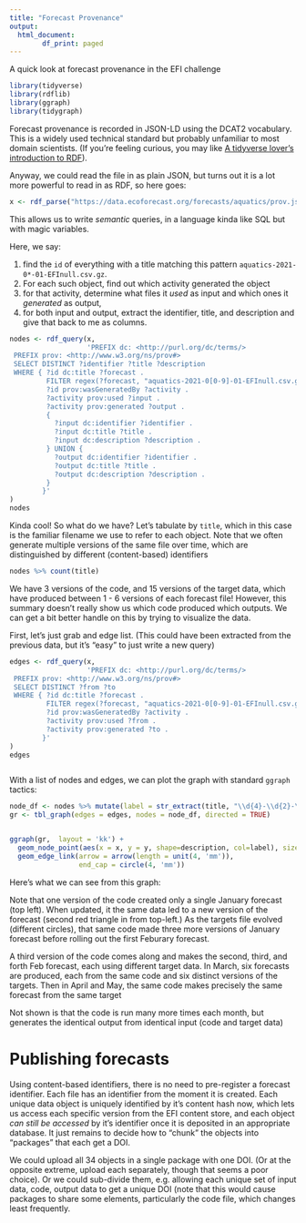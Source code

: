 ```yaml
---
title: "Forecast Provenance"
output: 
  html_document:
        df_print: paged
---
```

  
  A quick look at forecast provenance in the EFI challenge


```r
library(tidyverse)
library(rdflib)
library(ggraph)
library(tidygraph)
```

Forecast provenance is recorded in JSON-LD using the DCAT2 vocabulary. This is a widely used technical standard but probably unfamiliar to most domain scientists. (If you're feeling curious, you may like [A tidyverse lover's introduction to RDF](https://cran.r-project.org/web/packages/rdflib/vignettes/rdf_intro.html)).

Anyway, we could read the file in as plain JSON, but turns out it is a lot more powerful to read in as RDF, so here goes:
  
  
```r
x <- rdf_parse("https://data.ecoforecast.org/forecasts/aquatics/prov.json")
```

This allows us to write _semantic_ queries, in a language kinda like SQL but with magic variables.

Here, we say: 
  
1. find the `id` of everything with a title matching this pattern `aquatics-2021-0*-01-EFInull.csv.gz`.
2. For each such object, find out which activity generated the object
3. for that activity, determine what files it _used_ as input and which ones it _generated_ as output,
4. for both input and output, extract the identifier, title, and description and give that back to me as columns.

```r
nodes <- rdf_query(x,
                   'PREFIX dc: <http://purl.org/dc/terms/> 
 PREFIX prov: <http://www.w3.org/ns/prov#>
 SELECT DISTINCT ?identifier ?title ?description
 WHERE { ?id dc:title ?forecast . 
         FILTER regex(?forecast, "aquatics-2021-0[0-9]-01-EFInull.csv.gz") .
         ?id prov:wasGeneratedBy ?activity .
         ?activity prov:used ?input .
         ?activity prov:generated ?output .
         { 
           ?input dc:identifier ?identifier .
           ?input dc:title ?title .
           ?input dc:description ?description .
         } UNION { 
           ?output dc:identifier ?identifier .
           ?output dc:title ?title .
           ?output dc:description ?description .
         }
        }'
)
nodes
```

Kinda cool!  So what do we have?  Let's tabulate by `title`, which in this case is the familiar filename we use to refer to each object.  Note that we often generate multiple versions of the same file over time, which are distinguished by different (content-based) identifiers

```r
nodes %>% count(title)
```

We have 3 versions of the code, and 15 versions of the target data, which have produced between 1 - 6 versions of each forecast file!  However, this summary doesn't really show us which code produced which outputs.  We can get a bit better handle on this by trying to visualize the data.

First, let's just grab and edge list.  (This could have been extracted from the previous data, but it's "easy" to just write a new query)


```r
edges <- rdf_query(x,
                   'PREFIX dc: <http://purl.org/dc/terms/> 
 PREFIX prov: <http://www.w3.org/ns/prov#>
 SELECT DISTINCT ?from ?to
 WHERE { ?id dc:title ?forecast . 
         FILTER regex(?forecast, "aquatics-2021-0[0-9]-01-EFInull.csv.gz") .
         ?id prov:wasGeneratedBy ?activity .
         ?activity prov:used ?from .
         ?activity prov:generated ?to .
        }'
)
edges



```

With a list of nodes and edges, we can plot the graph with standard `ggraph` tactics:
  
```r

node_df <- nodes %>% mutate(label = str_extract(title, "\\d{4}-\\d{2}-\\d{2}"))
gr <- tbl_graph(edges = edges, nodes = node_df, directed = TRUE)


ggraph(gr,  layout = 'kk') + 
  geom_node_point(aes(x = x, y = y, shape=description, col=label), size=10) + 
  geom_edge_link(arrow = arrow(length = unit(4, 'mm')), 
                 end_cap = circle(4, 'mm'))

```

Here's what we can see from this graph:

Note that one version of the code created only a single January forecast (top left).  When updated, it the same data led to a new version of the forecast (second red triangle in from top-left.)  As the targets file evolved (different circles), that same code made three more versions of January forecast before rolling out the first Feburary forecast.  

A third version of the code comes along and makes the second, third, and forth Feb forecast, each using different target data.  In March, six forecasts are produced, each from the same code and six distinct versions of the targets.  Then in April and May, the same code makes precisely the same forecast from the same target 

Not shown is that the code is run many more times each month, but generates the identical output from identical input (code and target data)



# Publishing forecasts

Using content-based identifiers, there is no need to pre-register a forecast identifier. Each file has an identifier from the moment it is created.  Each unique data object is uniquely identified by it's content hash now, which lets us access each specific version from the EFI content store, and each object _can still be accessed_ by it's identifier once it is deposited in an appropriate database.  It just remains to decide how to "chunk" the objects into "packages" that each get a DOI.  

We could upload all 34 objects in a single package with one DOI.  (Or at the opposite extreme, upload each separately, though that seems a poor choice).  Or we could sub-divide them, e.g. allowing each unique set of input data, code, output data to get a unique DOI (note that this would cause packages to share some elements, particularly the code file, which changes least frequently.